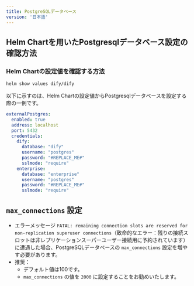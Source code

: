```yaml
---
title: PostgreSQLデータベース
version: '日本語'
---
```


## Helm Chartを用いたPostgresqlデータベース設定の確認方法

### Helm Chartの設定値を確認する方法

```bash
helm show values dify/dify
```

以下に示すのは、Helm Chartの設定値からPostgresqlデータベースを設定する際の一例です。
```yaml
externalPostgres:
  enabled: true
  address: localhost
  port: 5432
  credentials:
    dify:
      database: "dify"
      username: "postgres"
      password: "#REPLACE_ME#"
      sslmode: "require"
    enterprise:
      database: "enterprise"
      username: "postgres"
      password: "#REPLACE_ME#"
      sslmode: "require"
```

## `max_connections` 設定

- エラーメッセージ `FATAL: remaining connection slots are reserved for non-replication superuser connections`（致命的なエラー：残りの接続スロットは非レプリケーションスーパーユーザー接続用に予約されています）に遭遇した場合、PostgreSQLデータベースの `max_connections` 設定を増やす必要があります。
- 推奨：
  - デフォルト値は100です。
  - `max_connections` の値を `2000` に設定することをお勧めいたします。